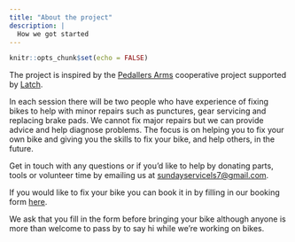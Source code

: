 ```yaml
---
title: "About the project"
description: |
  How we got started
---
```


```r
knitr::opts_chunk$set(echo = FALSE)
```


The project is inspired by the [Pedallers Arms](https://pedallers-arms.org/) cooperative project supported by [Latch](https://www.latch.org.uk/).

In each session there will be two people who have experience of fixing bikes to help with minor repairs such as punctures, gear servicing and replacing brake pads.
We cannot fix major repairs but we can provide advice and help diagnose problems.
The focus is on helping you to fix your own bike and giving you the skills to fix your bike, and help others, in the future.

Get in touch with any questions or if you'd like to help by donating parts, tools or volunteer time by emailing us at [sundayservicels7@gmail.com](mailto:https://forms.gle/WVeLv2QKKkoByDpi8).

If you would like to fix your bike you can book it in by filling in our booking form [here](https://forms.gle/WVeLv2QKKkoByDpi8).


We ask that you fill in the form before bringing your bike although anyone is more than welcome to pass by to say hi while we're working on bikes.
